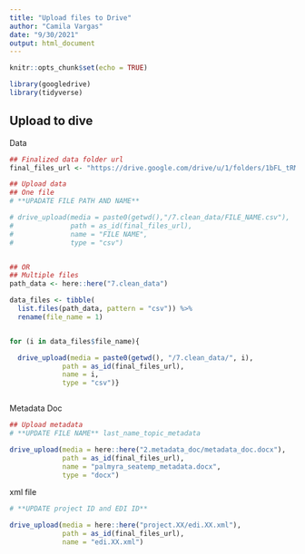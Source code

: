 ```yaml
---
title: "Upload files to Drive"
author: "Camila Vargas"
date: "9/30/2021"
output: html_document
---
```


```r
knitr::opts_chunk$set(echo = TRUE)

library(googledrive)
library(tidyverse)

```


## Upload to dive
Data
```r

## Finalized data folder url
final_files_url <- "https://drive.google.com/drive/u/1/folders/1bFL_tRMNsknAl8Z2Bl37cOEBRO_OVThx"

## Upload data 
## One file
# **UPADATE FILE PATH AND NAME**

# drive_upload(media = paste0(getwd(),"/7.clean_data/FILE_NAME.csv"),
#              path = as_id(final_files_url),
#              name = "FILE NAME",
#              type = "csv")


## OR
## Multiple files
path_data <- here::here("7.clean_data")

data_files <- tibble(
  list.files(path_data, pattern = "csv")) %>%
  rename(file_name = 1)


for (i in data_files$file_name){

  drive_upload(media = paste0(getwd(), "/7.clean_data/", i),
             path = as_id(final_files_url),
             name = i,
             type = "csv")}



```

Metadata Doc

```r
## Upload metadata
# **UPDATE FILE NAME** last_name_topic_metadata

drive_upload(media = here::here("2.metadata_doc/metadata_doc.docx"),
             path = as_id(final_files_url),
             name = "palmyra_seatemp_metadata.docx",
             type = "docx")
```

xml file

```r
# **UPDATE project ID and EDI ID**

drive_upload(media = here::here("project.XX/edi.XX.xml"),
             path = as_id(final_files_url),
             name = "edi.XX.xml")

```

